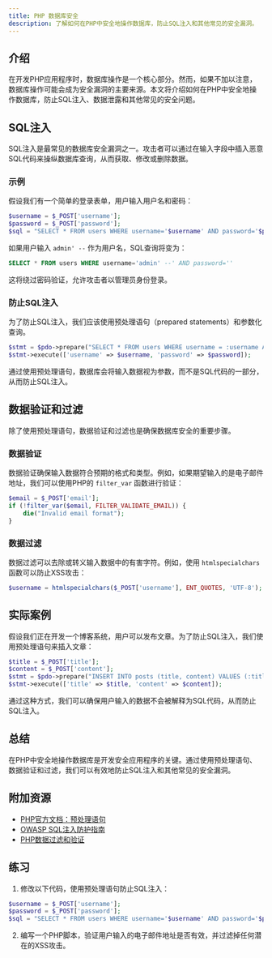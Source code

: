 ```yaml
---
title: PHP 数据库安全
description: 了解如何在PHP中安全地操作数据库，防止SQL注入和其他常见的安全漏洞。
---
```


## 介绍

在开发PHP应用程序时，数据库操作是一个核心部分。然而，如果不加以注意，数据库操作可能会成为安全漏洞的主要来源。本文将介绍如何在PHP中安全地操作数据库，防止SQL注入、数据泄露和其他常见的安全问题。

## SQL注入

SQL注入是最常见的数据库安全漏洞之一。攻击者可以通过在输入字段中插入恶意SQL代码来操纵数据库查询，从而获取、修改或删除数据。

### 示例

假设我们有一个简单的登录表单，用户输入用户名和密码：

```php
$username = $_POST['username'];
$password = $_POST['password'];
$sql = "SELECT * FROM users WHERE username='$username' AND password='$password'";
```

如果用户输入 `admin' --` 作为用户名，SQL查询将变为：

```sql
SELECT * FROM users WHERE username='admin' --' AND password=''
```

这将绕过密码验证，允许攻击者以管理员身份登录。

### 防止SQL注入

为了防止SQL注入，我们应该使用预处理语句（prepared statements）和参数化查询。

```php
$stmt = $pdo->prepare("SELECT * FROM users WHERE username = :username AND password = :password");
$stmt->execute(['username' => $username, 'password' => $password]);
```

通过使用预处理语句，数据库会将输入数据视为参数，而不是SQL代码的一部分，从而防止SQL注入。

## 数据验证和过滤

除了使用预处理语句，数据验证和过滤也是确保数据库安全的重要步骤。

### 数据验证

数据验证确保输入数据符合预期的格式和类型。例如，如果期望输入的是电子邮件地址，我们可以使用PHP的 `filter_var` 函数进行验证：

```php
$email = $_POST['email'];
if (!filter_var($email, FILTER_VALIDATE_EMAIL)) {
    die("Invalid email format");
}
```

### 数据过滤

数据过滤可以去除或转义输入数据中的有害字符。例如，使用 `htmlspecialchars` 函数可以防止XSS攻击：

```php
$username = htmlspecialchars($_POST['username'], ENT_QUOTES, 'UTF-8');
```

## 实际案例

假设我们正在开发一个博客系统，用户可以发布文章。为了防止SQL注入，我们使用预处理语句来插入文章：

```php
$title = $_POST['title'];
$content = $_POST['content'];
$stmt = $pdo->prepare("INSERT INTO posts (title, content) VALUES (:title, :content)");
$stmt->execute(['title' => $title, 'content' => $content]);
```

通过这种方式，我们可以确保用户输入的数据不会被解释为SQL代码，从而防止SQL注入。

## 总结

在PHP中安全地操作数据库是开发安全应用程序的关键。通过使用预处理语句、数据验证和过滤，我们可以有效地防止SQL注入和其他常见的安全漏洞。

## 附加资源

- [PHP官方文档：预处理语句](https://www.php.net/manual/en/pdo.prepared-statements.php)
- [OWASP SQL注入防护指南](https://owasp.org/www-community/attacks/SQL_Injection)
- [PHP数据过滤和验证](https://www.php.net/manual/en/book.filter.php)

## 练习

1. 修改以下代码，使用预处理语句防止SQL注入：

```php
$username = $_POST['username'];
$password = $_POST['password'];
$sql = "SELECT * FROM users WHERE username='$username' AND password='$password'";
```

2. 编写一个PHP脚本，验证用户输入的电子邮件地址是否有效，并过滤掉任何潜在的XSS攻击。